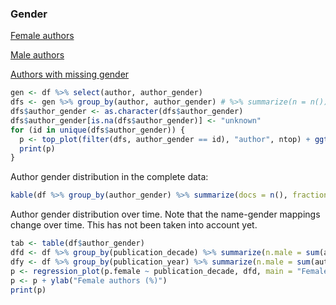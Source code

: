 ### Gender

[Female authors](output.tables/gender_female.csv)

[Male authors](output.tables/gender_male.csv)

[Authors with missing gender](output.tables/gender_unknown.csv)


```r
gen <- df %>% select(author, author_gender)
dfs <- gen %>% group_by(author, author_gender) # %>% summarize(n = n())
dfs$author_gender <- as.character(dfs$author_gender)
dfs$author_gender[is.na(dfs$author_gender)] <- "unknown"
for (id in unique(dfs$author_gender)) {
  p <- top_plot(filter(dfs, author_gender == id), "author", ntop) + ggtitle(paste("Top", id, "authors"))
  print(p)
}
```



Author gender distribution in the complete data:

```r
kable(df %>% group_by(author_gender) %>% summarize(docs = n(), fraction = round(100*n()/nrow(df), 2)))
```

Author gender distribution over time. Note that the name-gender mappings change over time. This has not been taken into account yet.


```r
tab <- table(df$author_gender)
dfd <- df %>% group_by(publication_decade) %>% summarize(n.male = sum(author_gender == "male", na.rm = T), n.female = sum(author_gender == "female", na.rm = T), n.total = n()) %>% mutate(p.male = 100*n.male/n.total, p.female = 100*n.female/n.total) %>% filter(n.total > 25 & publication_decade > 1470) 
dfy <- df %>% group_by(publication_year) %>% summarize(n.male = sum(author_gender == "male", na.rm = T), n.female = sum(author_gender == "female", na.rm = T), n.total = n()) %>% mutate(p.male = 100*n.male/n.total, p.female = 100*n.female/n.total) %>% filter(n.total > 25)
p <- regression_plot(p.female ~ publication_decade, dfd, main = "Female authors proportion")
p <- p + ylab("Female authors (%)")
print(p)
```


